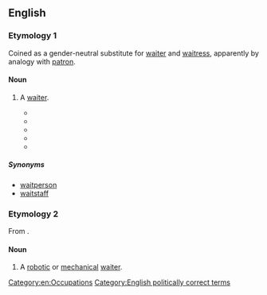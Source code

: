 ==English==

===Etymology 1===
Coined as a gender-neutral substitute for [[waiter]] and [[waitress]], apparently by analogy with [[patron]].

====Noun====
{{wikipedia}}
{{en-noun}}

# {{context|nonstandard|gender-neutral|lang=en}} A [[waiter]].
#* {{quote-book
 | date = 1992
 | title = Jack the Bodiless
 | first = Julian
 | last = May
 | authorlink = Julian May
 | publisher = Knopf	 
 | isbn = 9780679409502
 | ol = 1567595M
 | passage = With adolescent perversity, he turned up his nose at all of the elegant French items on the Closerie's menu and scandalized the '''waitron''' by demanding corned-beef hash—fried extra crisp—with poached eggs, a slice of fresh papaya with lime, banana-walnut bread, and a pitcher of Mexican chocolate.
}}
#* {{quote-book
 | date = 2004-09-28
 | title = The Food and Beverage Handbook
 | first = Tracey
 | last = Dalton
 | location = Lansdowne
 | publisher = Juta and Company Ltd.
 | isbn = 9780702166396
 | ol = 7774255M
 | page = 48
 | pageurl = http://books.google.com/books?id=NXBFhBNR2bYC&pg=PA48&dq=waitron
 | passage = Table Service is the combined interaction between the guest and the '''waitron''' whilst seated at a table in the establishment's restaurant. 
}}
#* {{quote-book
 | date = 2008-02-01
 | title = Spit Or Swallow: A Guide for the Wine Virgin
 | first = Jenny
 | last = Ratcliffe-Wright
 | location = Lansdowne
 | publisher = Double Storey
 | isbn = 9781770130616
 | ol = 25421828M
 | page = 89
 | pageurl = http://books.google.com/books?id=_-a8JSY4TRIC&pg=RA1-PA89&dq=waitron
 | passage = If your wine '''waitron''' smells the cork, s/he's probably a beginner at this game because you can tell absolutely nothing by smelling the cork.
}}
#* {{quote-news
 | date = 2010-05-10
 | title = Jo'burg and London, relatively speaking
 | first = Sam
 | last = Cowen
 | newspaper = {{w|Daily Telegraph}}
 | issn = 0307-1235
 | url = http://www.telegraph.co.uk/expat/expatlife/7686118/Joburg-and-London-relatively-speaking.html
 | passage = Come back here with your cut glass, posh English accent and '''waitrons''' everywhere will melt at your feet.
}}
#* {{seemorecites}}

=====Synonyms=====
* [[waitperson]]
* [[waitstaff]] {{qualifier|collective}}

===Etymology 2===
From {{suffix|waiter|tron|lang=en}}.

====Noun====
# {{context|dated|science fiction|lang=en}} A [[robotic]] or [[mechanical]] [[waiter]].

[[Category:en:Occupations]]
[[Category:English politically correct terms]]